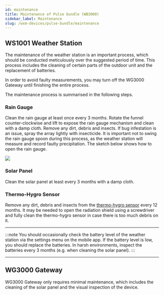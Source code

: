 ```yaml
---
id: maintenance
title: Maintenance of Pulse bundle (WB3000)
sidebar_label: Maintenance
slug: /wxm-devices/pulse-bundle/maintenance
---
```



## WS1001 Weather Station

The maintenance of the weather station is an important process, which should be conducted meticulously over the suggested period of time.
This process includes the cleaning of certain parts of the outdoor unit and the replacement of batteries.

In order to avoid faulty measurements, you may turn off the WG3000 Gateway until finishing the entire process.

The maintenance process is summarised in the following steps.

### Rain Gauge
Clean the rain gauge at least once every 3 months.
Rotate the funnel counter-clockwise and lift to expose the rain gauge mechanism
and clean with a damp cloth. Remove any dirt, debris and insects.
If bug infestation is an issue, spray the array lightly with insecticide.
It is important not to swing the rain gauge spoon during this process,
as the weather station will measure and record faulty precipitation.
The sketch below shows how to open the rain gauge.
<div class="explanation">
  <img src={useBaseUrl("img/wxm-devices/wifi-m5-bundle/maintenance.svg")} />
</div>

### Solar Panel
Clean the solar panel at least every 3 months with a damp cloth.

### Thermo-Hygro Sensor
Remove any dirt, debris and insects from the [thermo-hygro sensor](/wxm-devices/D1-bundle/D1-contents#outdoor-weather-station) every 12 months. It may be needed to open the radiation shield using a screwdriver and fully clean the thermo-hygro sensor in case there is too much debris on it.

<hr />
:::note
You should occasionally check the battery level of the weather station via the settings menu on the mobile app. If the battery level is low, you should replace the batteries.
In harsh environments, inspect the batteries every 3 months (e.g. when cleaning the solar panel).
:::

<hr />

## WG3000 Gateway

WG3000 Gateway only requires minimal maintenance, which includes the cleaning of the solar panel and the visual inspection of the device. 